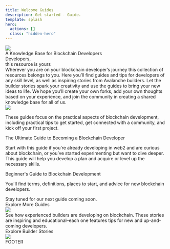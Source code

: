 ```yaml
---
title: Welcome Guides
description: Get started - Guide.
template: splash
hero:
  actions: []
  class: "hidden-hero"
---
```



<div className="index-content">
  <div className="top-content"> </div>
  <div className="home-content">
    <div>
      <img src="/src/assets/e1evate.svg" />
    </div>
    <div className="font-bold text-[45px] leading-[50px] max-w-[600px]">
      A Knowledge Base for Blockchain Developers
    </div>
    <div className="grid grid-cols-1 md:grid-cols-2 gap-4 pt-[50px]">
      <div className="font-light text-[80px] text-[#FF394A] leading-[80px] max-w-[450px]">
        <div> Developers,</div>
        <div> this resource is yours</div>
      </div>
      <div className="text-[18px]">
        Wherever you are on your blockchain developer’s journey this collection
        of resources belongs to you. Here you’ll find guides and tips for
        developers of any skill level, as well as inspiring stories from
        Avalanche builders. Let the builder stories spark your creativity and
        use the guides to bring your new ideas to life. We hope you’ll create
        your own forks, add your own thoughts based on your experience, and join
        the community in creating a shared knowledge base for all of us.
      </div>
    </div>
  </div>
  <div className="pt-[120px]">
    <img src="/src/assets/e1evateDevSLogo.svg" />
  </div>
  <p class="pt-1">
  These guides focus on the practical aspects of blockchain development, including practical tips to get started, get connected with a community, and kick off your first project.
  </p>
  <div class="grid grid-cols-1 md:grid-cols-12 gap-6">
      <div class="col-span-7 border border-red-500 p-4 rounded-lg mt-0">
          <div class="text-[#FF394A] font-bold text-[35px] leading-[35px]">The Ultimate Guide to Becoming a Blockchain Developer</div>
          <p class="mt-2">Start with this guide if you’re already developing in web2 and are curious about blockchain, or you’ve started experimenting but want to dive deeper. This guide will help you develop a plan and acquire or level up the necessary skills.</p>
      </div>
      <div class="col-span-5 border border-red-500 p-4 rounded-lg mt-0" style={{ marginTop: "0px" }}>
          <div class="text-[#FF394A] font-bold text-[35px] leading-[35px]">Beginner's Guide to Blockchain Development</div>
          <p class=" mt-2">You'll find terms, definitions, places to start, and advice for new blockchain developers.</p>
          <div className="text-[#FF394A] text-[14px] "> Stay tuned for our next guide coming soon.</div> 
      </div>
  </div>
  <div> 
  Explore More Guides
  </div>

<div className="grid grid-cols-1 md:grid-cols-2 gap-6 mt-6">
  <div>
    <div>
      <img src="/src/assets/e1evateBuildSLogo.svg" />
    </div>
    <div>
      See how experienced builders are developing on blockchain. These stories
      are inspiring and educational–each one features tips for new and
      up-and-coming developers.
    </div>
    <div> Explore Builder Stories </div>
  </div>
  <div className="text-center pt-12">
    <img src="/src/assets/builderStory1Thumb.png" />
  </div>
</div>

  <div className="footer">FOOTER</div>
  <div className="bottom-content"> </div>
</div>
